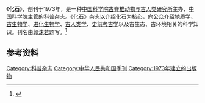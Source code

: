 《'''化石'''》，创刊于1973年，是一种[[中国科学院古脊椎动物与古人类研究所|中国科学院古脊椎动物与古人类研究所]]主办、[[中国科学院|中国科学院]]主管的[[科普杂志|科普杂志]]。《化石》杂志以介绍化石为核心，向公众介绍[[地质学|地质学]]、[[古生物学|古生物学]]、[[进化生物学|进化生物学]]、[[古人类学|古人类学]]、[[史前考古学|史前考古学]]以及古生态、古环境相关的科学知识。刊名由[[郭沫若|郭沫若]]题写。<ref>{{cite web|title=《化石》杂志简介|url=http://www.ivpp.ac.cn/cbw/hs/hsjj/|publisher=中国科学院古脊椎动物与古人类研究所|accessdate=2015-03-26|archive-date=2020-10-13|archive-url=https://web.archive.org/web/20201013060532/http://www.ivpp.ac.cn/cbw/hs/hsjj/|dead-url=no}}</ref>

== 参考资料 ==
{{reflist}}

[[Category:科普杂志|Category:科普杂志]]
[[Category:中华人民共和国季刊|Category:中华人民共和国季刊]]
[[Category:1973年建立的出版物|Category:1973年建立的出版物]]